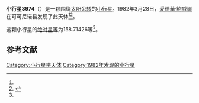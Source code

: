 {{Infobox planet
| bgcolour = #FFFFC0
| name = 3974 Verveer
| symbol = 
| image = 
| caption = 
| discovery = yes
| discovery_ref = 
| discoverer = [[愛德華·鮑威爾|愛德華·鮑威爾]]
| discovery_site = [[可可尼诺县|可可尼诺县]] 
| discovered = 1982年3月28日
| designations = yes
| mp_name = 
| named_after = 
| alt_names = 1982 FS/ 1963 TN / 1971 TL3 / 1980 TZ13
| mp_category = [[主带小行星|主带小行星]]
| orbit_ref = <ref name="a">[http://ssd.jpl.nasa.gov/sbdb.cgi?sstr=3974 3974 Verveer] {{Wayback|url=http://ssd.jpl.nasa.gov/sbdb.cgi?sstr=3974 |date=20210118164138 }}，小行星數據庫瀏覽器（JPL Small-Body Database Browser）－[[美国国家航空航天局|美国国家航空航天局]]喷气推进实验室</ref>
| epoch = 2456400.5 (2013年4月18日更新)
| aphelion = {{convert|2.8860050|AU|km|3|abbr=on|lk=out}}
| perihelion = {{convert|2.3139112|AU|km|3|abbr=on}}
| semimajor = {{convert|2.5999581|AU|km|3|abbr=on}}
| eccentricity = 0.1100198
| period = 1531.256519 [[日|日]]<br />4.19[[儒略年|儒略年]]
| avg_speed = 
| inclination = 13.41124
| asc_node = 21.27144
| mean_anomaly = 
| arg_peri = 158.71426
| satellites = 
| physical_characteristics = yes
| dimensions = 
| mass = 
| density = 
| surface_grav = 
| escape_velocity = 
| sidereal_day = 
| axial_tilt = 
| pole_ecliptic_lat = 
| pole_ecliptic_lon = 
| albedo = 
| temperatures= 
| temp_name1 = 
| mean_temp_1 = 
| max_temp_1 = 
| temp_name2 = 
| max_temp_2 = 
| spectral_type = 
| abs_magnitude = 158.71426
}}

'''小行星3974'''（{{lang-en|3974 Verveer}}）是一颗围绕[[太阳|太阳]][[公转|公转]]的[[小行星|小行星]]。1982年3月28日，[[愛德華·鮑威爾|愛德華·鮑威爾]]在可可尼诺县发现了此天体<ref name="a" /><ref>{{cite news|title=小行星列表|url=http://cfa-www.harvard.edu/iau/lists/NumberedMPs.txt|accessdate=2013-07-08|newspaper=哈佛大学|archive-date=2008-05-17|archive-url=https://web.archive.org/web/20080517010638/http://cfa-www.harvard.edu/iau/lists/NumberedMPs.txt|dead-url=no}}</ref>。

这颗小行星的[[绝对星等|绝对星等]]为158.71426等<ref name="a" />。

==参考文献==
{{reflist}}
{{Minor Planet Number|[[小行星3973|小行星3973]]|[[小行星3975|小行星3975]]}}

{{小天体}}

[[Category:小行星带天体|Category:小行星带天体]]
[[Category:1982年发现的小行星|Category:1982年发现的小行星]]

{{asteroid-stub}}